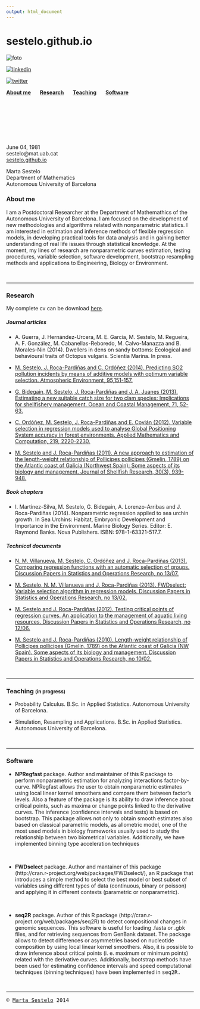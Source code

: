 ```yaml
---
output: html_document
---
```

<link rel="stylesheet" type="text/css" href="style.css" media="screen" />

<head>
<title>Marta Sestelo</title>
</head>



# sestelo.github.io








<p><img id="foto" src="https://github.com/sestelo/sestelo.github.io/blob/master/images/foto2.png?raw=true" alt="foto">
<p><a href="https://www.linkedin.com/profile/view?id=209697998&trk=nav_responsive_tab_profile_pic"><img id="linkedin" src="https://github.com/sestelo/sestelo.github.io/blob/master/images/linkedin.png?raw=true" alt="linkedin"></a> 
<p><a href="https://twitter.com/MartaSestelo"><img id="twitter" src="https://github.com/sestelo/sestelo.github.io/blob/master/images/twitter.png?raw=true" alt="twitter"></a> 



<div id="navbar">
[**About me**](#about-me) $\quad$ [**Research**](#research) $\quad$ [**Teaching**](#teaching) $\quad$ [**Software**](#software)  
</div>


<br>
<br>
<br>
<br>
<br>
<br>






<div id="contact2">
June 04, 1981  
sestelo@mat.uab.cat  
[sestelo.github.io](http://sestelo.github.io)
</div>
<div id="contact1">
Marta Sestelo  
Department of Mathematics  
Autonomous University of Barcelona  
</div>




<div id="texto">


### <a name="about-me"></a> About me


I am a Postdoctoral Researcher at the Department of Mathemathics of the Autonomous University of Barcelona. I am focused on the development of new methodologies and algorithms related with nonparametric statistics. I am interested in  estimation and inference methods of flexible regression models, in developing practical tools for data analysis and in gaining better understanding of real life issues through statistical knowledge. At the moment, my lines of research are nonparametric curves estimation, testing procedures, variable selection, software development, bootstrap resampling methods and applications to Engineering, Biology or Environment. 

<br>

___




### <a name="research"></a> Research

My complete cv can be download [here](https://github.com/sestelo/sestelo.github.io/blob/master/sestelo_cv.pdf?raw=true).


##### Journal articles

- A. Guerra, J. Hernández-Urcera, M. E. Garcia, M. Sestelo, M. Regueira, A. F. González, M. Cabanellas-Reboredo, M. Calvo-Manazza and B. Morales-Nin (2014). Dwellers in dens on sandy bottoms: Ecological and behavioural traits of Octopus vulgaris. Scientia Marina. In press.

- [M. Sestelo, J. Roca-Pardiñas and C. Ordóñez (2014). Predicting SO2 pollution incidents by means of additive models with optimum variable selection. Atmospheric Environment, 95,151-157.](http://www.sciencedirect.com/science/article/pii/S1352231014004713) 

- [G. Bidegain, M. Sestelo, J. Roca-Pardiñas and J. A. Juanes (2013). Estimating a new suitable catch size for two clam species: Implications for shellfishery management. Ocean and Coastal Management, 71, 52-63.](http://www.sciencedirect.com/science/article/pii/S0964569112002645)

- [C. Ordóñez, M. Sestelo, J. Roca-Pardiñas and E. Covián (2012). Variable selection in regression models used to analyse Global Positioning System accuracy in forest environments. Applied Mathematics and Computation, 219, 2220-2230.](http://www.sciencedirect.com/science/article/pii/S0096300312008624)

- [M. Sestelo and J. Roca-Pardiñas (2011). A new approach to estimation of the length-weight relationship of Pollicipes pollicipes (Gmelin, 1789) on the Atlantic coast of Galicia (Northwest Spain): Some aspects of its biology and management. Journal of Shellfish Research, 30(3), 939-948.](http://www.bioone.org/doi/abs/10.2983/035.030.0336)

##### Book chapters

- I. Martínez-Silva, M. Sestelo, G. Bidegain, A. Lorenzo-Arribas and J. Roca-Pardiñas (2014). Nonparametric regression applied to sea urchin growth. In Sea Urchins: Habitat, Embryonic Development and Importance in the Environment. Marine Biology Series. Editor: E. Raymond Banks. Nova Publishers. ISBN: 978-1-63321-517.7.

##### Technical documents

- [N. M. Villanueva, M. Sestelo, C. Ordóñez and J. Roca-Pardiñas (2013). Comparing regression functions with an automatic selection of groups. Discussion Papers in Statistics and Operations Research, no 13/07.](https://webs.uvigo.es/depc05/reports/13_07.pdf)

- [M. Sestelo, N. M. Villanueva and J. Roca-Pardiñas (2013). FWDselect: Variable selection algorithm in regression models. Discussion Papers in Statistics and Operations Research, no 13/02.](http://webs.uvigo.es/depc05/reports/13_02.pdf)

- [M. Sestelo and J. Roca-Pardiñas (2012). Testing critical points of regression curves. An application to the management of aquatic living resources. Discussion Papers in Statistics and Operations Research, no 12/06.](https://webs.uvigo.es/depc05/reports/12_06.pdf)

- [M. Sestelo and J. Roca-Pardiñas (2010). Length-weight relationship of Pollicipes pollicipes (Gmelin, 1789) on the Atlantic coast of Galicia (NW Spain). Some aspects of its biology and management. Discussion Papers in Statistics and Operations Research, no 10/02.](http://webs.uvigo.es/depc05/reports/10_02.pdf)



<br>

___

### <a name="teaching"></a>Teaching <font size="2">(in progress)</font>


- Probability Calculus. B.Sc. in Applied Statistics. Autonomous University of Barcelona.

- Simulation, Resampling and Applications. B.Sc. in Applied Statistics. Autonomous University of Barcelona.

<br>

___



### <a name="software"></a>Software



- **NPRegfast** package. Author and maintainer of this R package to perform nonparametric estimation for analyzing interactions factor-by-curve. NPRegfast allows the user to obtain nonparametric estimates using local linear kernel smoothers and compare them between factor's levels. Also a feature of the package is its ability to draw inference about critical points, such as maxima or change points linked to the derivative curves. The inference (confidence intervals and tests) is based on bootstrap. This package allows not only to obtain smooth estimates also based on classical parametric models, as allometric model, one of the most used models in biology frameworks usually used to study the relationship between two biometrical variables. Additionally, we have implemented binning type acceleration techniques

<br>

- **FWDselect** package. Author and mantainer of this package (http://cran.r-project.org/web/packages/FWDselect/), an R package that introduces a simple method to select the best model or best subset of variables using different types of data (continuous, binary or poisson) and applying it in different contexts (parametric or nonparametric).

<br>

- **seq2R** package. Author of this R package (http://cran.r-project.org/web/packages/seq2R) to detect compositional changes in genomic sequences. This software is useful for loading .fasta or .gbk files, and for retrieving sequences from GenBank dataset. The package allows to detect differences or asymmetries based on nucleotide composition by using local linear kernel smoothers. Also, it is possible to draw inference about critical points (i. e. maximum or minimum points) related with the derivative curves. Additionally, bootstrap methods have been used for estimating confidence intervals and speed computational techniques (binning techniques) have been implemented in <tt>seq2R<tt>.

<br>

___

</div>





<div id="copyright">
&copy; [Marta Sestelo](http://sestelo.github.io) 2014
</div>







<script>
  (function(i,s,o,g,r,a,m){i['GoogleAnalyticsObject']=r;i[r]=i[r]||function(){
  (i[r].q=i[r].q||[]).push(arguments)},i[r].l=1*new Date();a=s.createElement(o),
  m=s.getElementsByTagName(o)[0];a.async=1;a.src=g;m.parentNode.insertBefore(a,m)
  })(window,document,'script','//www.google-analytics.com/analytics.js','ga');

  ga('create', 'UA-41678546-2', 'auto');
  ga('send', 'pageview');

</script>

